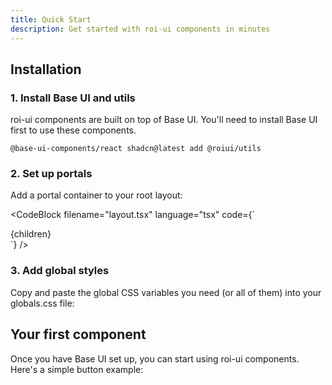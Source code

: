 ```yaml
---
title: Quick Start
description: Get started with roi-ui components in minutes
---
```





## Installation

### 1. Install Base UI and utils
roi-ui components are built on top of Base UI. You'll need to install Base UI first to use these components.



```package-install
@base-ui-components/react shadcn@latest add @roiui/utils
```

### 2. Set up portals

Add a portal container to your root layout:

<CodeBlock
  filename="layout.tsx"
  language="tsx"
  code={`<body>
  <div className="root">
    {children}
  </div>
</body>`}
/>

### 3. Add global styles

Copy and paste the global CSS variables you need (or all of them) into your globals.css file:

<GlobalsCSS />

## Your first component

Once you have Base UI set up, you can start using roi-ui components. Here's a simple button example:

<ComponentPreview name="button-demo" />
